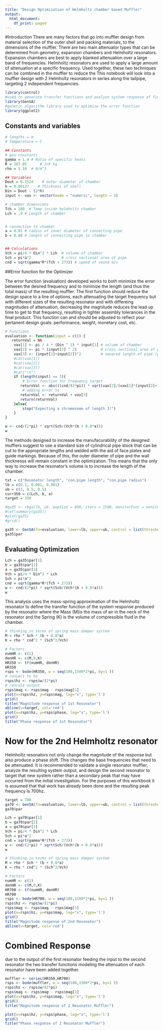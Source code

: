 ---
title: "Design Optimization of Helmholtz chamber based Muffler"
output:
  html_document:
    df_print: paged
---
#Introduction
There are many factors that go into muffler design from material selection of the outer shell and packing materials, to the dimensions of the muffler. There are two main attenuator types that can be determined from geometry, expansion chambers and Helmholtz resonators. Expansion chambers are best to apply blanked attenuation over a large band of frequencies. Helmholtz resonators are used to apply a large amount of attenuation at a specific frequency. Used together, these two techniques can be combined in the muffler to reduce the  This notebook will look into a muffler design with 2 Helmholtz resonators in series along the tailpipe, targeting 2 independent frequencies. 

```{r, results='hide'}
library(control)
#used to generate transfer functions and analyze system response of finalized design
library(GenSA)
#genetic algorithm library used to optimize the error function
library(ggplot2)
```

## Constants and variables 
```{r}
# lengths = m
# Temperature = C 

## Constants 
# gas constants 
gamma = 1.4 # Ratio of specific heats
R = 287.05      # J/K kg
rho = 5.59  # N/m^3

## Variables 
Dout = 0.1524    # outer diameter of chamber
h = 0.00127    # Thickness of shell
Din = Dout - (2*h)
input <- vax <- vector(mode = "numeric", length = 3)

# chamber dimensions 
Tch = 260  # Temp inside helmholtz chamber
Lch = .9 # Length of chamber


# connection to chamber
a = 0.01 # radius of inner diameter of connecting pipe
b = 0.08 # length of connecting pipe to chamber


## Calculations 
Vch = pi/4 * Din^2 * Lch  # volume of chamber
Sch = pi*a^2              # cross sectional area of pipe
cnd = sqrt(gamma*R*(Tch + 273)) # speed of sound m/s
```

##Error function for the Optimizer

The error function (evaluation) developed works to both minimize the error between the desired frequency and to minimize the length (and thus the total mass) of the resulting muffler. The first function should reduce the design space to a line of options, each attenuating the target frequency but with different sizes of the resulting resonator and with differeing magnitudes of attenuation, decreasing the magnitude reduces the lead up time to get to that frequency, resulting in tighter assembly tolerances in the final product. This function can and should be adjusted to reflect your pertanent design goals: performance, weight, monetary cost, etc. 

```{r}
# Functions
evaluation <- function(input = c()) {
   returnVal = NA
    vax[1] <- pi / 4 * (Din ^ 2) * input[1] # volume of chamber
    vax[2] <- pi * (input[3] ^ 2)           # cross sectional area of pipe
    vax[3] <- (input[1]+input[2])^2         # squared length of pipe (proportional to mass due to the )
    #cat(vax[1])
    #cat(vax[2])
    #cat(vax[3])
    #cat("\n")
    if (length(input) == 3){
        # Error function for frequency target
       returnVal <- abs(((cnd/(2*pi)) * sqrt(vax[2]/(vax[1]*(input[2]+(0.8*input[3])))))-(target+vax[3]))
        # adding error to 
       returnVal <- returnVal + vax[3]                  
       return(returnVal)
    }else{
        stop("Expecting a chromosome of length 3!")
    }
}

```

```{r}
w <- cnd/(2*pi) * sqrt(Sch/(Vch*(b + 0.8*a)))
w
```
The methods designed to increase the manufacurability of the designed mufflers suggest to use a standard size of cylindrical pipe stock that can be cut to the appropriate lengths and welded with the aid of face plates and guide markings. Because of this, the outer diameter of pipe and the wall thicknesss will remain constant in the optimization. This means that the only way to increase the resonator’s volume is to increase the length of the chamber. 

```{r}
txt = c("Resonator length", "con.pipe length", "con.pipe radius")
lb = c(0.1, 0.001, 0.001)
ub = c(3, 0.5, 0.5)
curr350 = c(Lch, b, a)
target = 350

#ga35 <- rbga(lb, ub, popSize = 800, iters = 1500, monitorFunc = monitor, evalFunc = evaluation, verbose = F, mutationChance = 0.02)
#cat(summary(ga35))
#plot(ga35)
#grid()

ga35 <- GenSA(fn=evaluation, lower=lb, upper=ub, control = list(threshold.stop = 1))
ga35$par
```

## Evaluating Optimization
```{r}
Lch = ga35$par[1]
b = ga35$par[2]
a = ga35$par[3]
Vch = pi/4 * Din^2 * Lch  
Sch = pi*a^2              
cnd = sqrt(gamma*R*(Tch + 273)) 
w <- cnd/(2*pi) * sqrt(Sch/(Vch*(b + 0.8*a)))
w
```
This analysis uses the mass-spring approximation of the Helmholtz resonator to define the transfer function of the system response produced by the resonator where the Mass (M)is the mass of air in the neck of the resonator and the Spring (K) is the volume of compressible fluid in the chamber. 
```{r}
# thinking in terms of spring mass damper system
M = rho * Sch * (b + 0.8*a)
K = rho * cnd^2 * (Sch^2/Vch)

# Factors
numHR <- c(1)
denHR <- c(M,0,K)
HR350 <- tf(numHR, denHR)
HR350
rsps <- bode(HR350, w = seq(100,1500*2*pi, by=1 ))
# convert to hz 
rsps$hz <- rsps$w/(2*pi) 
# rescale output 
rsps$mag <- rsps$mag - rsps$mag[1]
plot(x=rsps$hz, y=rsps$mag, log="x", type='l')
grid()
title("Magnitude response of 1st Resonator")
abline(v=target, col='red')
plot(x=rsps$hz, y=rsps$phase, log="x", type='l')
grid()
title("Phase response of 1st Resonator")
```

# Now for the 2nd Helmholtz resonator
Helmholtz resonators not only change the magnitude of the response but also produce a phase shift. This changes the base frequencies that need to be attenuated. 
It is recommended to validate a single resonator muffler, analyze the resulting system output, and design the second resonator to target that new system rather than a secondary peak that may have occurred from the initial investigation. For the purposes of this workbook it is assumed that that work has already been done and the resulting peak frequency is 700hz. 
```{r}
target = 700
ga70 <- GenSA(fn=evaluation, lower=lb, upper=ub, control = list(threshold.stop = 1))
ga70$par
```
```{r}
Lch = ga70$par[1]
b = ga70$par[2]
a = ga70$par[3]
Vch = pi/4 * Din^2 * Lch  
Sch = pi*a^2              
cnd = sqrt(gamma*R*(Tch + 273)) 
w <- cnd/(2*pi) * sqrt(Sch/(Vch*(b + 0.8*a)))
w
```
```{r}
# thinking in terms of spring mass damper system
M = rho * Sch * (b + 0.8*a)
K = rho * cnd^2 * (Sch^2/Vch)

# Factors
numHR <- c(1)
denHR <- c(M,0,K)
HR700 <- tf(numHR, denHR)
HR700
rsps <- bode(HR700, w = seq(100,1500*2*pi, by=1 ))
rsps$hz <- rsps$w/(2*pi)
rsps$mag <- rsps$mag - rsps$mag[1]
plot(x=rsps$hz, y=rsps$mag, log="x", type='l')
grid()
title("Magnitude response of 2nd Resonator")
abline(v=target, col='red')
```

# Combined Response 
due to the output of the first resonator feeding the input to the second resonator the two transfer functions modeling the attenuation of each resonator have been added together. 
```{r, echo=FALSE}
muffler <- series(HR350,HR700)
rsps <- bode(muffler, w = seq(100,1500*2*pi, by=1 ))
rsps$hz <- rsps$w/(2*pi)
rsps$mag <- rsps$mag - rsps$mag[1]
plot(x=rsps$hz, y=rsps$mag, log="x", type='l')
grid()
title("Magnitude response of 2 Resonator Muffler")

plot(x=rsps$hz, y=rsps$phase, log="x", type='l')
grid()
title("Phase response of 2 Resonator Muffler")
```